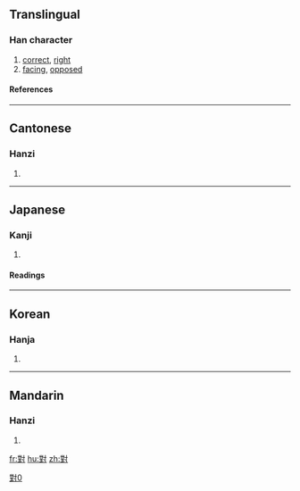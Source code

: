 {{see|対|对}}

==Translingual==
{{Han stroke|[[Image:對-order.gif]]}}
===Han character===
{{Han char|rn=41|rad=寸|as=11|sn=14|four=3410<sub>0</sub>|canj=廿土木戈 (TGDI)}}
# [[correct]], [[right]]
# [[facing]], [[opposed]]
====References====
{{Han ref|kx=0296.070|dkj=07457|hdz=10511.090|uh=5C0D|ud=23565|bh=B9EF|bd=47599}}
----

==Cantonese==
===Hanzi===
{{yue-hanzi|jyut=deoi3|y=deui3}}
# {{defn|Cantonese}}
----
==Japanese==
===Kanji===
{{ja-kanji|grade=|rs=寸11}}
# {{defn|Japanese}} 
====Readings====
{{ja-readings|on=[[たい]] (tai), [[つい]] (tsui)|kun=[[こたえる]] (kotaeru), [[むかう]] (mukau), [[そろい]] (soroi), [[ならぶ]] (narabu), [[あいて]] (aite)}}
----
==Korean==
===Hanja===
{{ko-hanja|hangeul=대|rv=dae|mr=tae}}
# {{defn|Korean}}
----
==Mandarin==
===Hanzi===
{{cmn-hanzi|sim=对|pin=[[duì]] ([[dui4]])|wg=tui<sup>4</sup>}}
# {{defn|Mandarin}}

[[Category:CJKV characters simplified differently in Japan and China|對0]]

[[fr:對]]
[[hu:對]]
[[zh:對]]